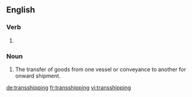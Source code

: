==English==

===Verb===
{{head|en|present participle}}

# {{present participle of|transship|lang=en|nocat=1}}

===Noun===
{{en-noun}}

# The transfer of goods from one vessel or conveyance to another for onward shipment.

[[de:transshipping]]
[[fr:transshipping]]
[[vi:transshipping]]